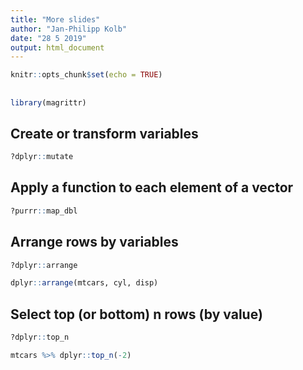```yaml
---
title: "More slides"
author: "Jan-Philipp Kolb"
date: "28 5 2019"
output: html_document
---
```


```r
knitr::opts_chunk$set(echo = TRUE)
```

## 

```r
library(magrittr)
```


## Create or transform variables


```r
?dplyr::mutate
```

## Apply a function to each element of a vector

```r
?purrr::map_dbl
```

## Arrange rows by variables

```r
?dplyr::arrange
```

```r
dplyr::arrange(mtcars, cyl, disp)
```

## Select top (or bottom) n rows (by value)

```r
?dplyr::top_n
```

```r
mtcars %>% dplyr::top_n(-2)
```


